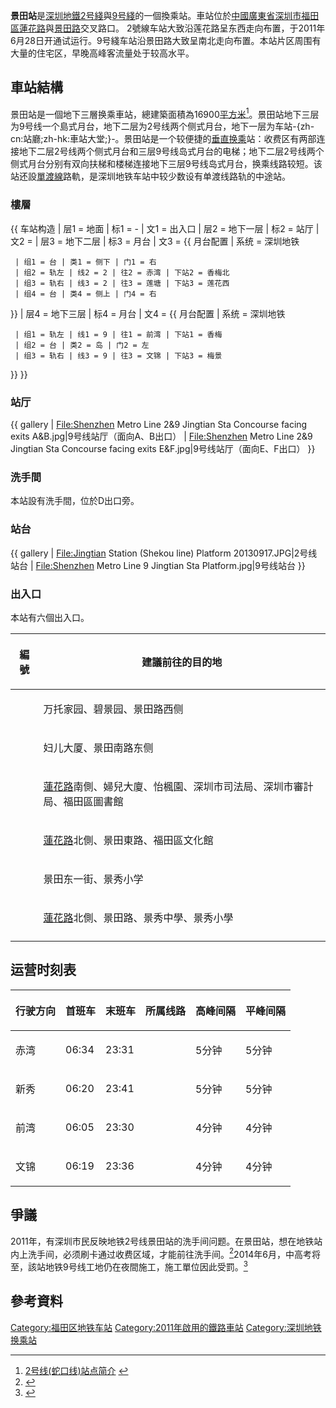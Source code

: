 {{noteTA
|G1=Transport
}}
{{Infobox station
|name = 景田 
|image = Shenzhen Metro Line 2&9 Jingtian Sta Concourse close to Line 2.jpg
|caption = 
|eng_name = Jingtian
|livery=#a2d0b9
|namecolour=black
|linecolour = {{深圳地铁色彩|2}}
|linecolour2 = {{深圳地鐵色彩|9}}
|borough = {{CHN}}[[廣東省|廣東省]][[深圳市|深圳市]][[福田區|福田區]]
|address = [[蓮花路_(深圳)|蓮花路]]與[[景田路|景田路]]的交叉路口 
|coordinates={{coord|22|33|13|N|114|2|36|E|display=it|type:railwaystation}} 
|lines = {{深圳地鐵|2|sl}}<br/>{{深圳地鐵|9|sl}}
|platform = 4
|exits = 6 
|hours =
|station_hours = 
|opened = {{深圳地鐵|2|s}}：2011年6月28日<br>{{深圳地鐵|9|s}}：2016年10月28日
|adjacent = {{Adjacent stations|system=Shenzhen Metro |line1=2|left1=香梅北|right1=蓮花西
|line2=9|left2=梅景|right2=香梅|to-left2=文錦|to-right2=前灣}}
|structure = 地下車站
|platformtype = [[島式月台|島式月台]]、[[側式月台|側式月台]]
|route_map = {{Routemap|inline=yes|legend=no|map=
{{RoutemapRoute|Licon=U|{{站|梅景}}}} ! ! ~~{{RoutemapRoute|Licon=U|{{站|莲花西}}}}
utSTRf!~MFADEg\utSTRg!~MFADEg
utSTRg!~MFADEg\\utSTR!~utSTRc2\utABZg3\\
utSTRf!~MFADEg\utSTR2\\utABZg+1\utSTR!~utSTRc4\\\
\utSTR2\\utSTRl+4\utKRZtu!~BSr!~BSe\utKRZtu!~BSl!~num2l!~BSe\utSTRq\utSTR2+r\\
\utSTRl+4\utSTRq\utKRZtu!~BSr!~num1r!~BSa\utKRZtu!~BSl!~BSa\utSTR2+r\\utSTR+4
\\\utSTRf!~MFADEf\utSTRg!~MFADEf\\utSTR+4!~MFADEf\utSTRg!~MFADEf
{{RoutemapRoute|Licon=D|{{站|香梅北}}}} ! ! ~~{{RoutemapRoute|Licon=D|{{站|香梅}}}}
}}}}
'''景田站'''是[[深圳地鐵|深圳地鐵]][[深圳地鐵2号綫|2号綫]]與[[深圳地鐵9号綫|9号綫]]的一個換乘站。車站位於[[中華人民共和國|中國]][[廣東省|廣東省]][[深圳市|深圳市]][[福田區|福田區]][[蓮花路_(深圳)|蓮花路]]與[[景田路|景田路]]交叉路口。
2號線车站大致沿莲花路呈东西走向布置，于2011年6月28日开通试运行。9号綫车站沿景田路大致呈南北走向布置。本站片区周围有大量的住宅区，早晚高峰客流量处于较高水平。

==車站結構==
景田站是一個地下三層换乘車站，總建築面積為16900[[平方米|平方米]]<ref>[http://www.szmc.net/02constuction/pop.jsp?infoID=326 2号线(蛇口线)站点简介] {{webarchive|url=https://web.archive.org/web/20100206214946/http://www.szmc.net/02constuction/pop.jsp?infoID=326 |date=2010-02-06 }}</ref>。景田站地下三层为9号线一个島式月台，地下二层为2号线两个侧式月台，地下一层为车站-{zh-cn:站廳;zh-hk:車站大堂;}-。景田站是一个较便捷的[[垂直换乘|垂直换乘]]站：收费区有两部连接地下二层2号线两个侧式月台和三层9号线岛式月台的电梯；地下二层2号线两个侧式月台分别有双向扶梯和楼梯连接地下三层9号线岛式月台，换乘线路较短。该站还設[[單渡線|單渡線]]路軌，是深圳地铁车站中较少数设有单渡线路轨的中途站。
===樓層===
{{ 车站构造
| 层1 = 地面 | 标1 = -
| 文1 = 出入口
| 层2 = 地下一层 | 标2 = 站厅
| 文2 = {{spml|站厅|售票机}}
| 层3 = 地下二层 | 标3 = 月台
| 文3 = {{ 月台配置 | 系统 = 深圳地铁
  | 组1 = 台 | 类1 = 侧下 | 门1 = 右
  | 组2 = 轨左 | 线2 = 2 | 往2 = 赤湾 | 下站2 = 香梅北
  | 组3 = 轨右 | 线3 = 2 | 往3 = 莲塘 | 下站3 = 莲花西
  | 组4 = 台 | 类4 = 侧上 | 门4 = 右
}}
| 层4 = 地下三层 | 标4 = 月台
| 文4 = {{ 月台配置 | 系统 = 深圳地铁
  | 组1 = 轨左 | 线1 = 9 | 往1 = 前湾 | 下站1 = 香梅
  | 组2 = 台 | 类2 = 岛 | 门2 = 左
  | 组3 = 轨右 | 线3 = 9 | 往3 = 文锦 | 下站3 = 梅景
}}
}}

===站厅===
{{ gallery
| File:Shenzhen Metro Line 2&9 Jingtian Sta Concourse facing exits A&B.jpg|9号线站厅（面向A、B出口）
| File:Shenzhen Metro Line 2&9 Jingtian Sta Concourse facing exits E&F.jpg|9号线站厅（面向E、F出口）
}}
===洗手間===
本站設有洗手間，位於D出口旁。
===站台===
{{ gallery
| File:Jingtian Station (Shekou line) Platform 20130917.JPG|2号线站台
| File:Shenzhen Metro Line 9 Jingtian Sta Platform.jpg|9号线站台
}}
===出入口===
本站有六個出入口。
{| class="wikitable"
! 編號 !! 建議前往的目的地
|-
| {{港鐵出口|A|附=升}} || 万托家园、碧景园、景田路西侧
|-
| {{港鐵出口|B}} || 妇儿大厦、景田南路东侧
|-
| {{港鐵出口|C}} || [[蓮花路_(深圳)|蓮花路]]南側、婦兒大廈、怡楓園、深圳市司法局、深圳市審計局、福田區圖書館
|-
| {{港鐵出口|D|附=升}} || [[蓮花路_(深圳)|蓮花路]]北側、景田東路、福田區文化館
|-
| {{港鐵出口|E}} || 景田东一街、景秀小学
|-
| {{港鐵出口|F|附=升}} ||[[蓮花路_(深圳)|蓮花路]]北側、景田路、景秀中學、景秀小學
|-
| bgcolor="#EEEEEE" colspan=2 | {{港鐵出口|註=升}}
|}

==运营时刻表==
{| class="wikitable"
|-
! 行驶方向 !! 首班车 !! 末班车 !! 所属线路 !! 高峰间隔 !! 平峰间隔
|-
|赤湾 || 06:34 || 23:31 || {{深圳地鐵|2|c}}|| 5分钟 || 5分钟
|-
|新秀 || 06:20 || 23:41 || {{深圳地鐵|2|c}} || 5分钟 || 5分钟
|-
|前湾|| 06:05 || 23:30 || {{深圳地鐵|9|c}}|| 4分钟 || 4分钟
|-
|文锦 || 06:19 || 23:36 || {{深圳地鐵|9|c}}|| 4分钟 || 4分钟
|}

== 爭議 ==
2011年，有深圳市民反映地铁2号线景田站的洗手间问题。在景田站，想在地铁站内上洗手间，必须刷卡通过收费区域，才能前往洗手间。<ref>{{cite web|title=记者调查：地铁大剧院站上洗手间须经过收费区域？|url=http://gd.news.sina.com.cn/news/20111231/1221768.html|website=新浪|publisher=深圳新闻网|date=2011-12-31|accessdate=2017-10-19|archive-date=2017-10-19|archive-url=https://web.archive.org/web/20171019162905/http://gd.news.sina.com.cn/news/20111231/1221768.html|dead-url=no}}</ref>2014年6月，中高考将至，該站地铁9号线工地仍在夜間施工，施工單位因此受罰。<ref>{{cite web|title=高考将至，深夜严查噪音 地铁9号线景田站工地被抓现行|url=http://news.ifeng.com/a/20140604/40577841_0.shtml|website=鳳凰網|publisher=晶报|accessdate=2017-10-19|archive-date=2017-10-19|archive-url=https://web.archive.org/web/20171019112004/http://news.ifeng.com/a/20140604/40577841_0.shtml|dead-url=no}}</ref>

==參考資料==
{{commons category|Jingtian station (Shekou line)}}
{{Reflist}}
{{深圳地鐵2號線}}
{{深圳地鐵9號線}}
{{深圳地鐵車站列表|SZM}}

[[Category:福田区地铁车站|Category:福田区地铁车站]]
[[Category:2011年啟用的鐵路車站|Category:2011年啟用的鐵路車站]]
[[Category:深圳地铁换乘站|Category:深圳地铁换乘站]]